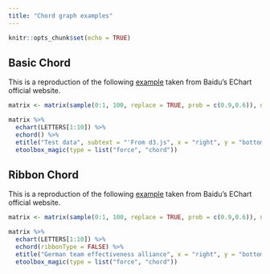 ```yaml
---
title: "Chord graph examples"
---
```


```r
knitr::opts_chunk$set(echo = TRUE)
```

## Basic Chord

This is a reproduction of the following [example](http://echarts.baidu.com/echarts2/doc/example/chord1.html#-en) taken from Baidu's EChart official website.

```r
matrix <- matrix(sample(0:1, 100, replace = TRUE, prob = c(0.9,0.6)), nc = 10)

matrix %>% 
  echart(LETTERS[1:10]) %>% 
  echord() %>% 
  etitle("Test data", subtext = "'From d3.js", x = "right", y = "bottom") %>% 
  etoolbox_magic(type = list("force", "chord"))
```

## Ribbon Chord

This is a reproduction of the following [example](http://echarts.baidu.com/echarts2/doc/example/chord4.html#-en) taken from Baidu's EChart official website.

```r
matrix <- matrix(sample(0:1, 100, replace = TRUE, prob = c(0.9,0.6)), nc = 10)

matrix %>% 
  echart(LETTERS[1:10]) %>% 
  echord(ribbonType = FALSE) %>% 
  etitle("German team effectiveness alliance", x = "right", y = "bottom") %>% 
  etoolbox_magic(type = list("force", "chord"))
```
